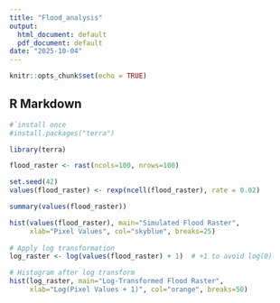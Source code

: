 ```yaml
---
title: "Flood_analysis"
output:
  html_document: default
  pdf_document: default
date: "2025-10-04"
---
```


```r
knitr::opts_chunk$set(echo = TRUE)
```

## R Markdown
   
```r
#`install once  
#install.packages("terra")

library(terra)

flood_raster <- rast(ncols=100, nrows=100)

set.seed(42)
values(flood_raster) <- rexp(ncell(flood_raster), rate = 0.02)

summary(values(flood_raster))

hist(values(flood_raster), main="Simulated Flood Raster", 
     xlab="Pixel Values", col="skyblue", breaks=25)
 
# Apply log transformation
log_raster <- log(values(flood_raster) + 1)  # +1 to avoid log(0)

# Histogram after log transform
hist(log_raster, main="Log-Transformed Flood Raster", 
     xlab="Log(Pixel Values + 1)", col="orange", breaks=50)


```
